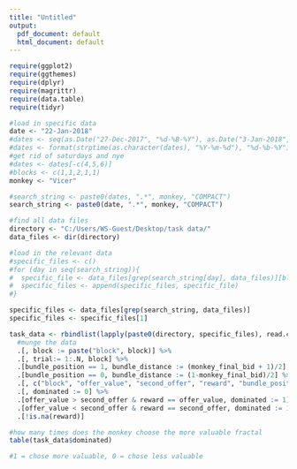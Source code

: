 ```yaml
---
title: "Untitled"
output:
  pdf_document: default
  html_document: default
---
```



```r
require(ggplot2)
require(ggthemes)
require(dplyr)
require(magrittr)
require(data.table)
require(tidyr)
```

```r
#load in specific data
date <- "22-Jan-2018"
#dates <- seq(as.Date("27-Dec-2017", "%d-%B-%Y"), as.Date("3-Jan-2018", "%d-%B-%Y"), 1)
#dates <- format(strptime(as.character(dates), "%Y-%m-%d"), "%d-%b-%Y")
#get rid of saturdays and nye
#dates <- dates[-c(4,5,6)]
#blocks <- c(1,1,2,1,1)
monkey <- "Vicer"

#search_string <- paste0(dates, ".*", monkey, "COMPACT")
search_string <- paste0(date, ".*", monkey, "COMPACT")

#find all data files
directory <- "C:/Users/WS-Guest/Desktop/task data/"
data_files <- dir(directory)

#load in the relevant data
#specific_files <- c()
#for (day in seq(search_string)){
#  specific_file <- data_files[grep(search_string[day], data_files)][blocks[day]]
#  specific_files <- append(specific_files, specific_file)
#}

specific_files <- data_files[grep(search_string, data_files)]
specific_files <- specific_files[1]

task_data <- rbindlist(lapply(paste0(directory, specific_files), read.csv, na.strings = "NaN"), idcol = "block") %>%
  #munge the data
  .[, block := paste("block", block)] %>%
  .[, trial:= 1:.N, block] %>%
  .[bundle_position == 1, bundle_distance := (monkey_final_bid + 1)/2] %>%
  .[bundle_position == 0, bundle_distance := (1-monkey_final_bid)/2] %>%
  .[, c("block", "offer_value", "second_offer", "reward", "bundle_position", "bundle_distance", "adjust"),] %>%
  .[, dominated := 0] %>%
  .[offer_value > second_offer & reward == offer_value, dominated := 1] %>%
  .[offer_value < second_offer & reward == second_offer, dominated := 1] %>%
  .[!is.na(reward)]

```

```r
#how many times does the monkey choose the more valuable fractal
table(task_data$dominated)

#1 = chose more valuable, 0 = chose less valuable
```


